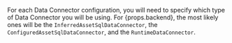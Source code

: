 
<!-- props.backend: The backend used by the datasource's Execution Engine. -->
<p>
    For each Data Connector configuration, you will need to specify which type of Data Connector you will be using.  For {props.backend}, the most likely ones will be the <code>InferredAssetSqlDataConnector</code>, the <code>ConfiguredAssetSqlDataConnector</code>, and the <code>RuntimeDataConnector</code>.
</p>

<TipWhichDataConnectorToUse />
